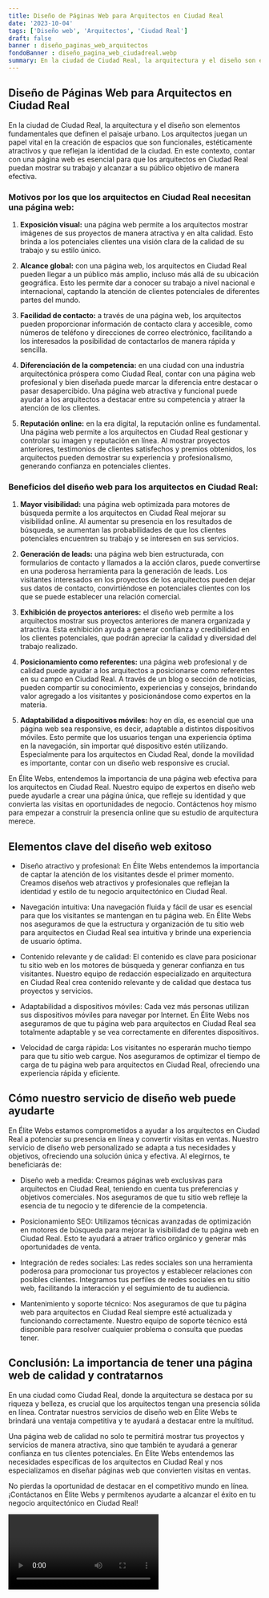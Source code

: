 ```yaml
---
title: Diseño de Páginas Web para Arquitectos en Ciudad Real
date: '2023-10-04'
tags: ['Diseño web', 'Arquitectos', 'Ciudad Real']
draft: false
banner : diseño_paginas_web_arquitectos
fondoBanner : diseño_pagina_web_ciudadreal.webp
summary: En la ciudad de Ciudad Real, la arquitectura y el diseño son elementos fundamentales que definen el paisaje urbano. Los arquitectos juegan un papel vital en la creación de espacios que son funcionales, estéticamente atractivos y que reflejan la identidad de la ciudad. En este contexto, contar con una página web es esencial para que los arquitectos en Ciudad Real puedan mostrar su trabajo y alcanzar a su público objetivo de manera efectiva.
---
```


## Diseño de Páginas Web para Arquitectos en Ciudad Real

En la ciudad de Ciudad Real, la arquitectura y el diseño son elementos fundamentales que definen el paisaje urbano. Los arquitectos juegan un papel vital en la creación de espacios que son funcionales, estéticamente atractivos y que reflejan la identidad de la ciudad. En este contexto, contar con una página web es esencial para que los arquitectos en Ciudad Real puedan mostrar su trabajo y alcanzar a su público objetivo de manera efectiva.

### Motivos por los que los arquitectos en Ciudad Real necesitan una página web:

1. **Exposición visual:** una página web permite a los arquitectos mostrar imágenes de sus proyectos de manera atractiva y en alta calidad. Esto brinda a los potenciales clientes una visión clara de la calidad de su trabajo y su estilo único.

2. **Alcance global:** con una página web, los arquitectos en Ciudad Real pueden llegar a un público más amplio, incluso más allá de su ubicación geográfica. Esto les permite dar a conocer su trabajo a nivel nacional e internacional, captando la atención de clientes potenciales de diferentes partes del mundo.

3. **Facilidad de contacto:** a través de una página web, los arquitectos pueden proporcionar información de contacto clara y accesible, como números de teléfono y direcciones de correo electrónico, facilitando a los interesados la posibilidad de contactarlos de manera rápida y sencilla.

4. **Diferenciación de la competencia:** en una ciudad con una industria arquitectónica próspera como Ciudad Real, contar con una página web profesional y bien diseñada puede marcar la diferencia entre destacar o pasar desapercibido. Una página web atractiva y funcional puede ayudar a los arquitectos a destacar entre su competencia y atraer la atención de los clientes.

5. **Reputación online:** en la era digital, la reputación online es fundamental. Una página web permite a los arquitectos en Ciudad Real gestionar y controlar su imagen y reputación en línea. Al mostrar proyectos anteriores, testimonios de clientes satisfechos y premios obtenidos, los arquitectos pueden demostrar su experiencia y profesionalismo, generando confianza en potenciales clientes.

### Beneficios del diseño web para los arquitectos en Ciudad Real:

1. **Mayor visibilidad:** una página web optimizada para motores de búsqueda permite a los arquitectos en Ciudad Real mejorar su visibilidad online. Al aumentar su presencia en los resultados de búsqueda, se aumentan las probabilidades de que los clientes potenciales encuentren su trabajo y se interesen en sus servicios.

2. **Generación de leads:** una página web bien estructurada, con formularios de contacto y llamados a la acción claros, puede convertirse en una poderosa herramienta para la generación de leads. Los visitantes interesados en los proyectos de los arquitectos pueden dejar sus datos de contacto, convirtiéndose en potenciales clientes con los que se puede establecer una relación comercial.

3. **Exhibición de proyectos anteriores:** el diseño web permite a los arquitectos mostrar sus proyectos anteriores de manera organizada y atractiva. Esta exhibición ayuda a generar confianza y credibilidad en los clientes potenciales, que podrán apreciar la calidad y diversidad del trabajo realizado.

4. **Posicionamiento como referentes:** una página web profesional y de calidad puede ayudar a los arquitectos a posicionarse como referentes en su campo en Ciudad Real. A través de un blog o sección de noticias, pueden compartir su conocimiento, experiencias y consejos, brindando valor agregado a los visitantes y posicionándose como expertos en la materia.

5. **Adaptabilidad a dispositivos móviles:** hoy en día, es esencial que una página web sea responsive, es decir, adaptable a distintos dispositivos móviles. Esto permite que los usuarios tengan una experiencia óptima en la navegación, sin importar qué dispositivo estén utilizando. Especialmente para los arquitectos en Ciudad Real, donde la movilidad es importante, contar con un diseño web responsive es crucial.

En Élite Webs, entendemos la importancia de una página web efectiva para los arquitectos en Ciudad Real. Nuestro equipo de expertos en diseño web puede ayudarle a crear una página única, que refleje su identidad y que convierta las visitas en oportunidades de negocio. Contáctenos hoy mismo para empezar a construir la presencia online que su estudio de arquitectura merece.

<GifSeo />

<Cta />

## Elementos clave del diseño web exitoso

- Diseño atractivo y profesional: En Élite Webs entendemos la importancia de captar la atención de los visitantes desde el primer momento. Creamos diseños web atractivos y profesionales que reflejan la identidad y estilo de tu negocio arquitectónico en Ciudad Real.

- Navegación intuitiva: Una navegación fluida y fácil de usar es esencial para que los visitantes se mantengan en tu página web. En Élite Webs nos aseguramos de que la estructura y organización de tu sitio web para arquitectos en Ciudad Real sea intuitiva y brinde una experiencia de usuario óptima.

- Contenido relevante y de calidad: El contenido es clave para posicionar tu sitio web en los motores de búsqueda y generar confianza en tus visitantes. Nuestro equipo de redacción especializado en arquitectura en Ciudad Real crea contenido relevante y de calidad que destaca tus proyectos y servicios.

- Adaptabilidad a dispositivos móviles: Cada vez más personas utilizan sus dispositivos móviles para navegar por Internet. En Élite Webs nos aseguramos de que tu página web para arquitectos en Ciudad Real sea totalmente adaptable y se vea correctamente en diferentes dispositivos.

- Velocidad de carga rápida: Los visitantes no esperarán mucho tiempo para que tu sitio web cargue. Nos aseguramos de optimizar el tiempo de carga de tu página web para arquitectos en Ciudad Real, ofreciendo una experiencia rápida y eficiente.

## Cómo nuestro servicio de diseño web puede ayudarte

En Élite Webs estamos comprometidos a ayudar a los arquitectos en Ciudad Real a potenciar su presencia en línea y convertir visitas en ventas. Nuestro servicio de diseño web personalizado se adapta a tus necesidades y objetivos, ofreciendo una solución única y efectiva. Al elegirnos, te beneficiarás de:

- Diseño web a medida: Creamos páginas web exclusivas para arquitectos en Ciudad Real, teniendo en cuenta tus preferencias y objetivos comerciales. Nos aseguramos de que tu sitio web refleje la esencia de tu negocio y te diferencie de la competencia.

- Posicionamiento SEO: Utilizamos técnicas avanzadas de optimización en motores de búsqueda para mejorar la visibilidad de tu página web en Ciudad Real. Esto te ayudará a atraer tráfico orgánico y generar más oportunidades de venta.

- Integración de redes sociales: Las redes sociales son una herramienta poderosa para promocionar tus proyectos y establecer relaciones con posibles clientes. Integramos tus perfiles de redes sociales en tu sitio web, facilitando la interacción y el seguimiento de tu audiencia.

- Mantenimiento y soporte técnico: Nos aseguramos de que tu página web para arquitectos en Ciudad Real siempre esté actualizada y funcionando correctamente. Nuestro equipo de soporte técnico está disponible para resolver cualquier problema o consulta que puedas tener.

## Conclusión: La importancia de tener una página web de calidad y contratarnos

En una ciudad como Ciudad Real, donde la arquitectura se destaca por su riqueza y belleza, es crucial que los arquitectos tengan una presencia sólida en línea. Contratar nuestros servicios de diseño web en Élite Webs te brindará una ventaja competitiva y te ayudará a destacar entre la multitud.

Una página web de calidad no solo te permitirá mostrar tus proyectos y servicios de manera atractiva, sino que también te ayudará a generar confianza en tus clientes potenciales. En Élite Webs entendemos las necesidades específicas de los arquitectos en Ciudad Real y nos especializamos en diseñar páginas web que convierten visitas en ventas.

No pierdas la oportunidad de destacar en el competitivo mundo en línea. ¡Contáctanos en Élite Webs y permítenos ayudarte a alcanzar el éxito en tu negocio arquitectónico en Ciudad Real!

<Video />

<CtaBot job='Arquitectos' city='Ciudad Real'/>

<Gmaps query='Ciudad Real+españa+maps' />